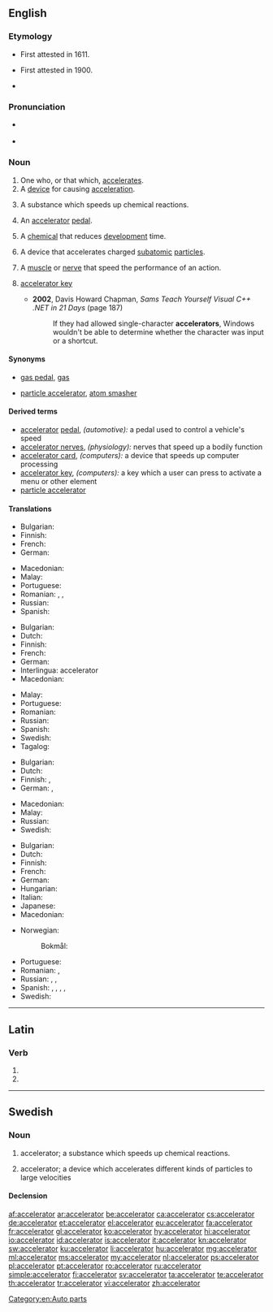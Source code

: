 ==English==

===Etymology===
* First attested in 1611.
* {{sense|motor vehicle}} First attested in 1900.
* {{suffix|accelerate|or|lang=en}}

===Pronunciation===
* {{a|US}} {{IPA|/æk.ˈsɛl.ə.ˌɹeɪ.tɚ/|/æk.ˈsɛl.ə.ˌɹeɪt.ɚ/|/ɪk.ˈsɛl.ə.ˌɹeɪt.ɚ/|lang=en}}
* {{audio|en-us-accelerator.ogg|Audio (US)|lang=en}}

===Noun===
{{en-noun}}

# One who, or that which, [[accelerate]]s.
# A [[device]] for causing [[acceleration]].
# {{label|en|chemistry}} A substance which speeds up chemical reactions.
# {{label|en|vehicle}} An [[accelerator]] [[pedal]].
# {{label|en|photography}} A [[chemical]] that reduces [[development]] time.
# {{label|en|physics}} A device that accelerates charged [[subatomic]] [[particles]].
# {{label|en|physiology|medical}} A [[muscle]] or [[nerve]] that speed the performance of an action.
# {{label|en|computing}} [[accelerator key]]
#* '''2002''', Davis Howard Chapman, ''Sams Teach Yourself Visual C++ .NET in 21 Days'' (page 187)
#*: If they had allowed single-character '''accelerators''', Windows wouldn't be able to determine whether the character was input or a shortcut.

====Synonyms====
* {{sense|accelerator pedal|US}} [[gas pedal]], [[gas]]
* {{sense|accelerates subatomic particles}} [[particle accelerator]], [[atom smasher]]

====Derived terms====
* [[accelerator]] [[pedal]], ''(automotive):'' a pedal used to control a vehicle's speed
* [[accelerator nerves]], ''(physiology):'' nerves that speed up a bodily function
* [[accelerator card]], ''(computers):'' a device that speeds up computer processing
* [[accelerator key]], ''(computers):'' a key which a user can press to activate a menu or other element
* [[particle accelerator]]

====Translations====
{{trans-top|one who, or that which, accelerates}}
* Bulgarian: {{t|bg|ускорител}}
* Finnish: {{t|fi|kiihdyttäjä}}
* French: {{t+|fr|accélérateur|m}}
* German: {{t|de|Beschleuniger|m}}
{{trans-mid}}
* Macedonian: {{t|mk|забрзувач|m|tr=zab'rzuvač}}
* Malay: {{t|ms|pemecut}}
* Portuguese: {{t+|pt|acelerador|m}}
* Romanian: {{t+|ro|accelerator|m}}, {{t|ro|iuțitor|m}}, {{t|ro|repezitor|m}}
* Russian: {{t+|ru|ускори́тель|m}}
* Spanish: {{t+|es|acelerador|m}}
{{trans-bottom}}

{{trans-top|a device for causing acceleration}}
* Bulgarian: {{t|bg|ускорител}}
* Dutch: {{t|nl|versneller|m}}
* Finnish: {{t+|fi|kiihdytin}}
* French: {{t+|fr|accélérateur|m}}
* German: {{t|de|Beschleuniger|m}}
* Interlingua: accelerator
* Macedonian: {{t|mk|забрзувач|m|tr=zab'rzuvač}}
{{trans-mid}}
* Malay: {{t|ms|pemecut}}
* Portuguese: {{t+|pt|acelerador}}
* Romanian: {{t+|ro|accelerator|n}}
* Russian: {{t+|ru|ускори́тель|m}}
* Spanish: {{t+|es|acelerador|m}}
* Swedish: {{t+|sv|accelerator|c}}
* Tagalog: {{t|tl|pandarasig}}
{{trans-bottom}}

{{trans-top|a substance which speeds up chemical reactions}}
* Bulgarian: {{t+|bg|катализатор}}
* Dutch: {{t+|nl|katalysator|m}}
* Finnish: {{t+|fi|katalyytti}}, {{t+|fi|kiihdytin}}
* German: {{t|de|Beschleuniger|m}}, {{t+|de|Katalysator|m}}
{{trans-mid}}
* Macedonian: {{t|mk|катализатор|m|tr=katalizátor}}
* Malay: {{t|ms|pencepat}}
* Russian: {{t+|ru|катализа́тор|m}}
* Swedish: {{t+|sv|accelerator|c}}
{{trans-bottom}}

{{trans-top|accelerator pedal}}
* Bulgarian: {{t|bg|педал за газта}}
* Dutch: {{t+|nl|gaspedaal|n}}
* Finnish: {{t+|fi|kaasupoljin}}
* French: {{t+|fr|accélérateur|m}}
* German: {{t+|de|Gaspedal|n}}
* Hungarian: {{t+|hu|gázpedál}}
* Italian: {{t+|it|acceleratore}}
* Japanese: {{t|ja|アクセル|tr=akuseru|sc=Jpan}}
* Macedonian: {{t|mk|педал за гас|m|tr=pédal za gas}}
{{trans-mid}}
* Norwegian:
*: Bokmål: {{t+|nb|gasspedal|m}}
* Portuguese: {{t+|pt|acelerador|m}}
* Romanian: {{t|ro|pedală de accelerare|f}}, {{t+|ro|accelerator|n}}
* Russian: {{t|ru|педа́ль га́за|f}}, {{t+|ru|газ|m}}, {{t+|ru|акселера́тор|m}}
* Spanish: {{t+|es|acelerador|m}}, {{qualifier|colloquial, Chile}} {{t+|es|chala|f}}, {{t+|es|chancla|f}} {{qualifier|Costa Rica}}, {{t+|es|chancleta|f}} {{qualifier|Colombia}}, {{t+|es|chola|f}} {{qualifier|Venezuela}}
* Swedish: {{t|sv|gaspedal|c}}
{{trans-bottom}}

[[Category:en:Auto parts]]

----

==Latin==

===Verb===
{{la-verb-form|accelerātor}}

# {{inflection of|accelerō||2|s|futr|pasv|impr|lang=la}}
# {{inflection of|accelerō||3|s|futr|pasv|impr|lang=la}}

----

==Swedish==

===Noun===
{{sv-noun|c}}

# {{label|sv|chemistry}} accelerator; a substance which speeds up chemical reactions.
# {{label|sv|physics}} accelerator; a device which accelerates different kinds of particles to large velocities

====Declension====
{{sv-infl-noun-c-r|3=acceleratore}}

[[af:accelerator]]
[[ar:accelerator]]
[[be:accelerator]]
[[ca:accelerator]]
[[cs:accelerator]]
[[de:accelerator]]
[[et:accelerator]]
[[el:accelerator]]
[[eu:accelerator]]
[[fa:accelerator]]
[[fr:accelerator]]
[[gl:accelerator]]
[[ko:accelerator]]
[[hy:accelerator]]
[[hi:accelerator]]
[[io:accelerator]]
[[id:accelerator]]
[[is:accelerator]]
[[it:accelerator]]
[[kn:accelerator]]
[[sw:accelerator]]
[[ku:accelerator]]
[[li:accelerator]]
[[hu:accelerator]]
[[mg:accelerator]]
[[ml:accelerator]]
[[ms:accelerator]]
[[my:accelerator]]
[[nl:accelerator]]
[[ps:accelerator]]
[[pl:accelerator]]
[[pt:accelerator]]
[[ro:accelerator]]
[[ru:accelerator]]
[[simple:accelerator]]
[[fi:accelerator]]
[[sv:accelerator]]
[[ta:accelerator]]
[[te:accelerator]]
[[th:accelerator]]
[[tr:accelerator]]
[[vi:accelerator]]
[[zh:accelerator]]